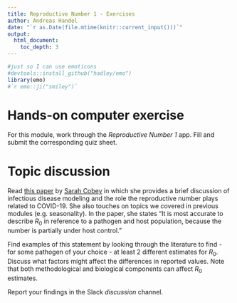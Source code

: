 ```yaml
---
title: Reproductive Number 1 - Exercises 
author: Andreas Handel
date: "`r as.Date(file.mtime(knitr::current_input()))`"
output: 
  html_document:
    toc_depth: 3
---
```



```r
#just so I can use emoticons
#devtools::install_github("hadley/emo")
library(emo)
#`r emo::ji("smiley")`
```

# Hands-on computer exercise

For this module, work through the _Reproductive Number 1_ app. Fill and submit the corresponding quiz sheet.



# Topic discussion 

Read [this paper](./media/cobey20science.pdf) by [Sarah Cobey](https://cobeylab.uchicago.edu/) in which she provides a brief discussion of infectious disease modeling and the role the reproductive number plays related to COVID-19. She also touches on topics we covered in previous modules (e.g. seasonality). In the paper, she states "It is most accurate to describe $R_0$ in reference to a pathogen and host population, because the number is partially under host control." 

Find examples of this statement by looking through the literature to find - for some pathogen of your choice - at least 2 different estimates for $R_0$. Discuss what factors might affect the differences in reported values. Note that both methodological and biological components can affect $R_0$ estimates.

Report your findings in the Slack _discussion_ channel.